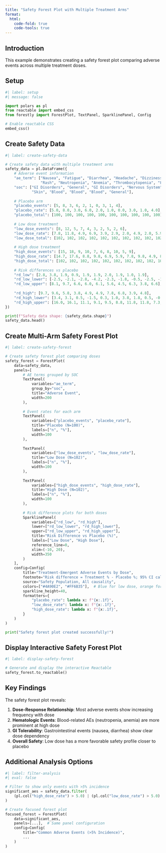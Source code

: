 ```yaml
---
title: "Safety Forest Plot with Multiple Treatment Arms"
format:
  html:
    code-fold: true
    code-tools: true
---
```


## Introduction

This example demonstrates creating a safety forest plot comparing adverse events across multiple treatment doses.

## Setup

```python
#| label: setup
#| message: false

import polars as pl
from reactable import embed_css
from forestly import ForestPlot, TextPanel, SparklinePanel, Config

# Enable reactable CSS
embed_css()
```

## Create Safety Data

```python
#| label: create-safety-data

# Create safety data with multiple treatment arms
safety_data = pl.DataFrame({
    # Adverse event information
    "ae_term": ["Nausea", "Fatigue", "Diarrhea", "Headache", "Dizziness",
                "Rash", "Neutropenia", "Anemia", "Thrombocytopenia", "Fever"],
    "soc": ["GI Disorders", "General", "GI Disorders", "Nervous System", "Nervous System",
            "Skin", "Blood", "Blood", "Blood", "General"],
    
    # Placebo arm
    "placebo_events": [5, 8, 3, 6, 2, 1, 0, 3, 1, 4],
    "placebo_rate": [5.0, 8.0, 3.0, 6.0, 2.0, 1.0, 0.0, 3.0, 1.0, 4.0],
    "placebo_total": [100, 100, 100, 100, 100, 100, 100, 100, 100, 100],
    
    # Low dose treatment
    "low_dose_events": [8, 12, 5, 7, 4, 3, 2, 5, 2, 6],
    "low_dose_rate": [7.8, 11.8, 4.9, 6.9, 3.9, 2.9, 2.0, 4.9, 2.0, 5.9],
    "low_dose_total": [102, 102, 102, 102, 102, 102, 102, 102, 102, 102],
    
    # High dose treatment
    "high_dose_events": [15, 18, 9, 10, 7, 6, 8, 10, 5, 9],
    "high_dose_rate": [14.7, 17.6, 8.8, 9.8, 6.9, 5.9, 7.8, 9.8, 4.9, 8.8],
    "high_dose_total": [102, 102, 102, 102, 102, 102, 102, 102, 102, 102],
    
    # Risk differences vs placebo
    "rd_low": [2.8, 3.8, 1.9, 0.9, 1.9, 1.9, 2.0, 1.9, 1.0, 1.9],
    "rd_low_lower": [-2.5, -2.1, -2.8, -4.2, -2.3, -1.8, -0.5, -2.5, -1.8, -2.8],
    "rd_low_upper": [8.1, 9.7, 6.6, 6.0, 6.1, 5.6, 4.5, 6.3, 3.8, 6.6],
    
    "rd_high": [9.7, 9.6, 5.8, 3.8, 4.9, 4.9, 7.8, 6.8, 3.9, 4.8],
    "rd_high_lower": [3.4, 3.1, 0.5, -1.5, 0.3, 1.0, 3.8, 1.8, 0.5, -0.7],
    "rd_high_upper": [16.0, 16.1, 11.1, 9.1, 9.5, 8.8, 11.8, 11.8, 7.3, 10.3],
})

print(f"Safety data shape: {safety_data.shape}")
safety_data.head()
```

## Create Multi-Arm Safety Forest Plot

```python
#| label: create-safety-forest

# Create safety forest plot comparing doses
safety_forest = ForestPlot(
    data=safety_data,
    panels=[
        # AE terms grouped by SOC
        TextPanel(
            variables="ae_term",
            group_by="soc",
            title="Adverse Event",
            width=200
        ),
        
        # Event rates for each arm
        TextPanel(
            variables=["placebo_events", "placebo_rate"],
            title="Placebo (N=100)",
            labels=["n", "%"],
            width=100
        ),
        
        TextPanel(
            variables=["low_dose_events", "low_dose_rate"],
            title="Low Dose (N=102)",
            labels=["n", "%"],
            width=100
        ),
        
        TextPanel(
            variables=["high_dose_events", "high_dose_rate"],
            title="High Dose (N=102)",
            labels=["n", "%"],
            width=100
        ),
        
        # Risk difference plots for both doses
        SparklinePanel(
            variables=["rd_low", "rd_high"],
            lower=["rd_low_lower", "rd_high_lower"],
            upper=["rd_low_upper", "rd_high_upper"],
            title="Risk Difference vs Placebo (%)",
            labels=["Low Dose", "High Dose"],
            reference_line=0,
            xlim=(-10, 20),
            width=350
        )
    ],
    config=Config(
        title="Treatment-Emergent Adverse Events by Dose",
        footnote="Risk difference = Treatment % - Placebo %; 95% CI calculated using Newcombe method",
        source="Safety Population, All causality",
        colors=["#4A90E2", "#FF6B35"],  # Blue for low dose, orange for high dose
        sparkline_height=40,
        formatters={
            "placebo_rate": lambda x: f"{x:.1f}",
            "low_dose_rate": lambda x: f"{x:.1f}",
            "high_dose_rate": lambda x: f"{x:.1f}",
        }
    )
)

print("Safety forest plot created successfully!")
```

## Display Interactive Safety Forest Plot

```python
#| label: display-safety-forest

# Generate and display the interactive Reactable
safety_forest.to_reactable()
```

## Key Findings

The safety forest plot reveals:

1. **Dose-Response Relationship**: Most adverse events show increasing frequency with dose
2. **Hematologic Events**: Blood-related AEs (neutropenia, anemia) are more prominent at high dose
3. **GI Tolerability**: Gastrointestinal events (nausea, diarrhea) show clear dose dependency
4. **Overall Safety**: Low dose has a more favorable safety profile closer to placebo

## Additional Analysis Options

```python
#| label: filter-analysis
#| eval: false

# Filter to show only events with >5% incidence
significant_aes = safety_data.filter(
    (pl.col("high_dose_rate") > 5.0) | (pl.col("low_dose_rate") > 5.0)
)

# Create focused forest plot
focused_forest = ForestPlot(
    data=significant_aes,
    panels=[...],  # Same panel configuration
    config=Config(
        title="Common Adverse Events (>5% Incidence)",
        ...
    )
)
```